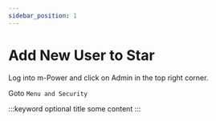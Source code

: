 ```yaml
---
sidebar_position: 1
---
```


# Add New User to Star

Log into m-Power and click on <icon icon="iconamoon:settings-fill" /> Admin in the top right corner.

Goto `Menu and Security`

:::keyword optional title
some content
:::